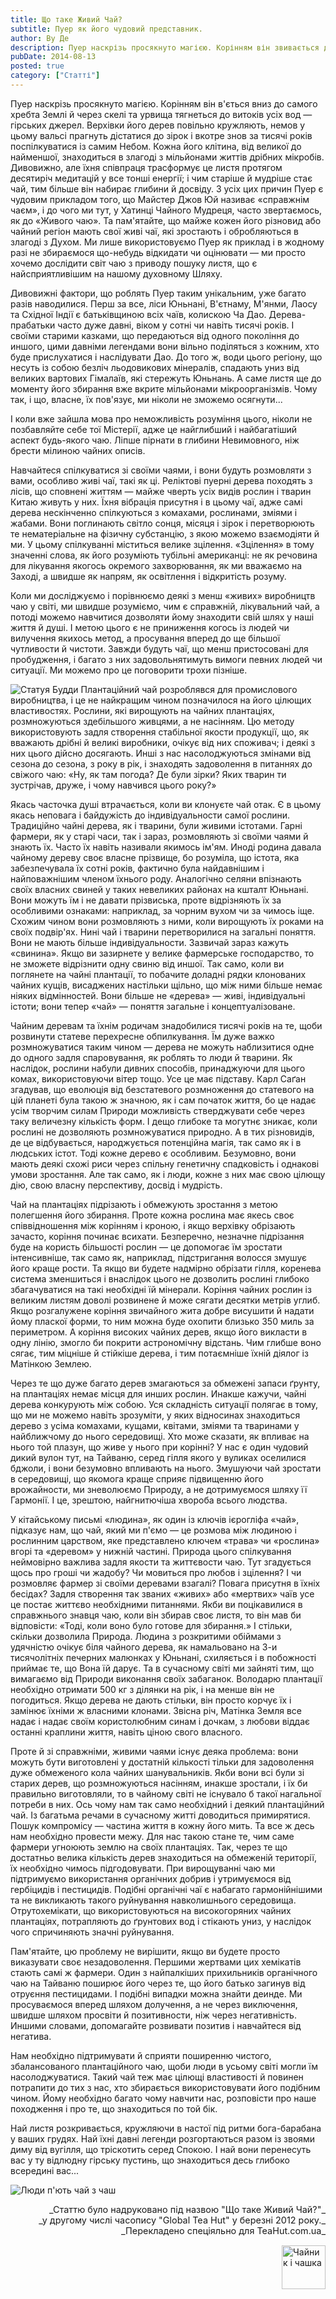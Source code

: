 ```yaml
---
title: Що таке Живий Чай? 
subtitle: Пуер як його чудовий представник.
author: Ву Де
description: Пуер наскрізь просякнуто магією. Корінням він звивається до самого хребта Землі й через скелі та урвища тягнеться до витоків усіх вод...
pubDate: 2014-08-13
posted: true
category: ["Статті"]
---
```


Пуер наскрізь просякнуто магією. Корінням він в'ється вниз до самого хребта Землі й через скелі та урвища тягнеться до витоків усіх вод — гірських джерел. Верхівки його дерев повільно кружляють, немов у цьому вальсі прагнуть дістатися до зірок і вкотре знов за тисячі років поспілкуватися із самим Небом. Кожна його клітина, від великої до найменшої, знаходиться в злагоді з мільйонами життів дрібних мікробів. Дивовижно, але їхня співпраця трасформує це листя протягом десятиріч медитацій у все тонші енергії; і чим старіше й мудріше стає чай, тим більше він набирає глибини й досвіду. З усіх цих причин Пуер є чудовим прикладом того, що Майстер Джов Юй називає «справжнім чаєм», і до чого ми тут, у Хатинці Чайного Мудреця, часто звертаємось, як до «Живого чаю». Та пам'ятайте, що майже кожен його різновид або чайний регіон мають свої живі чаї, які зростають і обробляються в злагоді з Духом. Ми лише використовуємо Пуер як приклад і в жодному разі не збираємося що-небудь відкидати чи оцінювати — ми просто хочемо дослідити світ чаю з приводу пошуку листя, що є найсприятливішим на нашому духовному Шляху.

Дивовижні фактори, що роблять Пуер таким унікальним, уже багато разів наводилися. Перш за все, ліси Юньнані, В'єтнаму, М'янми, Лаосу та Східної Індії є батьківщиною всіх чаїв, колискою Ча Дао. Дерева-прабатьки часто дуже давні, віком у сотні чи навіть тисячі років. І своїми старими казками, що передаються від одного покоління до иншого, цими давніми легендами вони вільно поділяться з кожним, хто буде прислухатися і наслідувати Дао. До того ж, води цього регіону, що несуть із собою безліч льодовикових мінералів, спадають униз від великих вартових Гімалаїв, які стережуть Юньнань. А саме листя ще до моменту його збирання вже вкрите мільйонами мікроорганізмів. Чому так, і що, власне, їх пов'язує, ми ніколи не зможемо осягнути...

І коли вже зайшла мова про неможливість розуміння цього, ніколи не позбавляйте себе тої Містерії, адже це найглибший і найбагатіший аспект будь-якого чаю. Ліпше пірнати в глибини Невимовного, ніж брести мілиною чайних описів.

Навчайтеся спілкуватися зі своїми чаями, і вони будуть розмовляти з вами, особливо живі чаї, такі як ці. Реліктові пуерні дерева походять з лісів, що сповнені життям — майже чверть усіх видів рослин і тварин Китаю живуть у них. Їхня вібрація присутня і в цьому чаї, адже самі дерева нескінченно спілкуються з комахами, рослинами, зміями і жабами. Вони поглинають світло сонця, місяця і зірок і перетворюють те нематеріальне на фізичну субстанцію, з якою можемо взаємодіяти й ми. У цьому спілкуванні міститься велике зцілення. «Зцілення» в тому значенні слова, як його розуміють тубільні американці: не як речовина для лікування якогось окремого захворювання, як ми вважаємо на Заході, а швидше як напрям, як освітлення і відкритість розуму.

Коли ми досліджуємо і порівнюємо деякі з менш «живих» виробництв чаю у світі, ми швидше розуміємо, чим є справжній, лікувальний чай, а потоді можемо навчитися дозволяти йому знаходити свій шлях у наші життя й душі. І метою цього є не приниження когось із людей чи вилучення якихось метод, а просування вперед до ще більшої чутливости й чистоти. Завжди будуть чаї, що менш пристосовані для пробудження, і багато з них задовольнятимуть вимоги певних людей чи ситуації. Ми можемо про це поговорити трохи пізніше.

<img src={LivingTea1.src} class="float-right" alt="Статуя Будди" />
Плантаційний чай розроблявся для промислового виробництва, і це не найкращим чином позначилося на його цілющих властивостях. Рослини, які вирощують на чайних плантаціях, розмножуються здебільшого живцями, а не насінням. Цю методу використовують задля створення стабільної якости продукції, що, як вважають дрібні й великі виробники, очікує від них споживач; і деякі з них цього дійсно досягають. Инші з нас насолоджуються змінами від сезона до сезона, з року в рік, і знаходять задоволення в питаннях до свіжого чаю: «Ну, як там погода? Де були зірки? Яких тварин ти зустрічав, друже, і чому навчився цього року?»

Якась часточка душі втрачається, коли ви клонуєте чай отак. Є в цьому якась неповага і байдужість до індивідуальности самої рослини. Традиційно чайні дерева, як і тварини, були живими істотами. Гарні фармери, як у старі часи, так і зараз, розмовляють зі своїми чаями й знають їх. Часто їх навіть називали якимось ім'ям. Иноді родина давала чайному дереву своє власне прізвище, бо розуміла, що істота, яка забезпечувала їх сотні років, фактично була найдавнішим і найповажнішим членом їхнього роду. Аналогічно селяни впізнають своїх власних свиней у таких невеликих районах на кшталт Юньнані. Вони можуть їм і не давати прізвиська, проте відрізняють їх за особливими ознаками: наприклад, за чорним вухом чи за чимось іще. Схожим чином вони розмовляють з ними, коли вирощують їх роками на своїх подвір'ях. Нині чай і тварини перетворилися на загальні поняття. Вони не мають більше індивідуальности. Зазвичай зараз кажуть «свинина». Якщо ви зазирнете у велике фармерське господарство, то не зможете відрізнити одну свиню від иншої. Так само, коли ви поглянете на чайні плантації, то побачите доладні рядки клонованих чайних кущів, висаджених настільки щільно, що між ними більше немає ніяких відмінностей. Вони більше не «дерева» — живі, індивідуальні істоти; вони тепер «чай» — поняття загальне і концептуалізоване.

Чайним деревам та їхнім родичам знадобилися тисячі років на те, щоби розвинути статеве перехресне обпилкування. Їм дуже важко розмножуватися таким чином — дерева не можуть наблизитися одне до одного задля спаровування, як роблять то люди й тварини. Як наслідок, рослини набули дивних способів, принаджуючи для цього комах, використовуючи вітер тощо. Усе це має підставу. Карл Саґан згадував, що еволюція від безстатевого розмноження до статевого на цій планеті була такою ж значною, як і сам початок життя, бо це надає усім творчим силам Природи можливість стверджувати себе через таку величезну кількість форм. І дещо глибоке та могутнє зникає, коли рослині не дозволяють розмножуватися природно. А в тих різновидів, де це відбувається, народжується потенційна магія, так само як і в людських істот. Тоді кожне дерево є особливим. Безумовно, вони мають деякі схожі риси через спільну генетичну спадковість і однакові умови зростання. Але так само, як і люди, кожне з них має свою цілющу дію, свою власну перспективу, досвід і мудрість.

Чай на плантаціях підрізають і обмежують зростання з метою полегшення його збирання. Проте кожна рослина має якесь своє співвідношення між корінням і кроною, і якщо верхівку обрізають зачасто, коріння починає всихати. Безперечно, незначне підрізання буде на користь більшості рослин — це допомогає їм зростати інтенсивніше, так само як, наприклад, підстригання волосся змушує його краще рости. Та якщо ви будете надмірно обрізати гілля, коренева система зменшиться і внаслідок цього не дозволить рослині глибоко збагачуватися на такі необхідні їй мінерали. Коріння чайних рослин із великим листям доволі розвинене й може сягати десятки метрів углиб. Якщо розгалужене коріння звичайного жита добре висушити й надати йому пласкої форми, то ним можна буде охопити близько 350 миль за периметром. А коріння високих чайних дерев, якщо його викласти в одну лінію, змогло би покрити астрономічну відстань. Чим глибше воно сягає, тим міцніше й стійкіше дерева, і тим потаємніше їхній діялог із Матінкою Землею.

Через те що дуже багато дерев змагаються за обмежені запаси ґрунту, на плантаціях немає місця для инших рослин. Инакше кажучи, чайні дерева конкурують між собою. Уся складність ситуації полягає в тому, що ми не можемо навіть зрозуміти, у яких відносинах знаходиться дерево з усіма комахами, кущами, квітами, зміями та тваринами у найближчому до нього середовищі. Хто може сказати, як впливає на нього той плазун, що живе у нього при корінні? У нас є один чудовий дикий вулон тут, на Тайваню, серед гілля якого у вуликах оселилися бджоли, і вони безумовно впливають на нього. Змушуючи чай зростати в середовищі, що якомога краще сприяє підвищенню його врожайности, ми зневолюємо Природу, а не дотримуємося шляху її Гармонії. І це, зрештою, найгнитючіша хвороба всього людства.

У кітайському письмі «людина», як один із ключів ієрогліфа «чай», підказує нам, що чай, який ми п'ємо — це розмова між людиною і рослинним царством, яке представлено ключем «трава» чи «рослина» вгорі та «деревом» у нижній частині. Природа цього спілкування неймовірно важлива задля якости та життєвости чаю. Тут згадується щось про гроші чи жадобу? Чи мовиться про любов і зцілення? І чи розмовляє фармер зі своїми деревами взагалі? Повага присутня в їхніх бесідах? Задля створення так званих «живих» або «мертвих» чаїв усе це постає життєво необхідними питаннями. Якби ви поцікавилися в справжнього знавця чаю, коли він збирав своє листя, то він мав би відповісти: «Тоді, коли воно було готове для збирання.» І стільки, скільки дозволила Природа. Людина з розкритими обіймами з удячністю очікує біля чайного дерева, як намальовано на 3-и тисячолітніх печерних малюнках у Юньнані, схиляється і в побожності приймає те, що Вона їй дарує. Та в сучасному світі ми зайняті тим, що вимагаємо від Природи виконання своїх забаганок. Володарю плантації необхідно отримати 500 кг з ділянки на рік, і на менше він не погодиться. Якщо дерева не дають стільки, він просто корчує їх і замінює їхніми ж власними клонами. Звісна річ, Матінка Земля все надає і надає своїм користолюбним синам і дочкам, з любови віддає останні краплини життя, навіть ціною свого власного.

Проте й зі справжніми, живими чаями існує деяка проблема: вони можуть бути виготовлені у достатній кількості тільки для задоволення дуже обмеженого кола чайних шанувальників. Якби вони всі були зі старих дерев, що розмножуються насінням, инакше зростали, і їх би правильно виготовляли, то в чайному світі не існувало б такої нагальної потреби в них. Ось чому нам так само необхідний і деякий плантаційний чай. Із багатьма речами в сучасному житті доводиться примирятися. Пошук компромісу — частина життя в кожну його мить. Та все ж десь нам необхідно провести межу. Для нас такою стане те, чим саме фармери угноюють землю на своїх плантаціях. Так, через те що достатньо велика кількість дерев знаходиться на обмеженій території, їх необхідно чимось підгодовувати. При вирощуванні чаю ми підтримуємо використання органічних добрив і утримуємося від гербіцидів і пестицидів. Подібні органічні чаї є набагато гармонійнішими та не викликають такого руйнування навколишнього середовища. Отрутохемікати, що використовуються на високогоряних чайних плантаціях, потрапляють до ґрунтових вод і стікають униз, у наслідок чого спричиняють значні руйнування.

Пам'ятайте, цю проблему не вирішити, якщо ви будете просто виказувати своє незадоволення. Першими жертвами цих хемікатів стають самі ж фармери. Один з найпалкіших прихильників органічного чаю на Тайваню поширює його через те, що його батько загинув від отруєння пестицидами. І подібні випадки можна знайти деинде. Ми просуваємося вперед шляхом долучення, а не через виключення, швидше шляхом просвіти й позитивности, ніж через негативність. Иншими словами, допомагайте розвивати позитив і навчайтеся від негатива.

Нам необхідно підтримувати й сприяти поширенню чистого, збалансованого плантаційного чаю, щоби люди в усьому світі могли їм насолоджуватися. Такий чай теж має цілющі властивості й повинен потрапити до тих з нас, хто збирається використовувати його подібним чином. Йому необхідно багато чому навчити нас, розповісти про наше походження і про те, що знаходиться по той бік.

Най листя розкривається, кружляючи в настої під ритми бога-барабана у ваших грудях. Най їхні давні легенди розгортаються разом із звоями диму від вугілля, що тріскотить серед Спокою. І най вони перенесуть вас у ту відлюдну гірську пустинь, що знаходиться десь глибоко всередині вас...

<img src={LivingTea2.src} class="align-center" alt="Люди п'ють чай з чаш" />

<p align="right" style="font-size: 0.9rem;">_Статтю було надруковано під назвою "Що таке Живий Чай?"_<br />_у другому числі часопису "Global Tea Hut" у березні 2012 року._<br />_Перекладено спеціяльно для TeaHut.com.ua_</p>
<div style="display: flex; justify-content: end;">
  <img style="display: block;  width: 70px;" src="/teakettle.gif" alt="Чайник і чашка" />
</div>